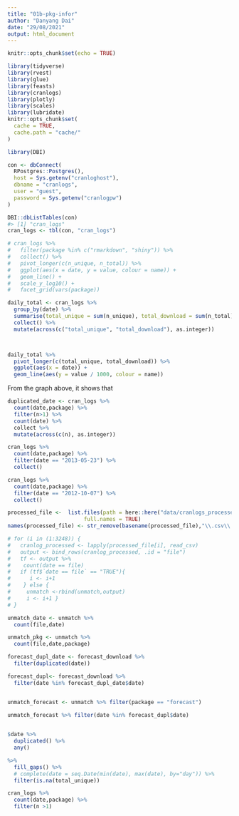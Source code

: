 ```yaml
---
title: "01b-pkg-infor"
author: "Danyang Dai"
date: "29/08/2021"
output: html_document
---
```


```r
knitr::opts_chunk$set(echo = TRUE)

library(tidyverse)
library(rvest)
library(glue)
library(feasts)
library(cranlogs)
library(plotly)
library(scales)
library(lubridate)
knitr::opts_chunk$set(
  cache = TRUE,
  cache.path = "cache/"
)
```

```r
library(DBI)

con <- dbConnect(
  RPostgres::Postgres(),
  host = Sys.getenv("cranloghost"),
  dbname = "cranlogs",
  user = "guest",
  password = Sys.getenv("cranlogpw")
)

DBI::dbListTables(con)
#> [1] "cran_logs"
cran_logs <- tbl(con, "cran_logs")

# cran_logs %>%
#   filter(package %in% c("rmarkdown", "shiny")) %>%
#   collect() %>%
#   pivot_longer(c(n_unique, n_total)) %>%
#   ggplot(aes(x = date, y = value, colour = name)) +
#   geom_line() +
#   scale_y_log10() +
#   facet_grid(vars(package))
```
 
 
```r
daily_total <- cran_logs %>%
  group_by(date) %>%
  summarise(total_unique = sum(n_unique), total_download = sum(n_total)) %>%
  collect() %>%
  mutate(across(c("total_unique", "total_download"), as.integer))



daily_total %>%
  pivot_longer(c(total_unique, total_download)) %>%
  ggplot(aes(x = date)) +
  geom_line(aes(y = value / 1000, colour = name))
```

From the graph above, it shows that 



```r
duplicated_date <- cran_logs %>%
  count(date,package) %>% 
  filter(n>1) %>% 
  count(date) %>% 
  collect %>% 
  mutate(across(c(n), as.integer))

cran_logs %>% 
  count(date,package) %>%
  filter(date == "2013-05-23") %>% 
  collect()

```


```r
cran_logs %>% 
  count(date,package) %>%
  filter(date == "2012-10-07") %>% 
  collect()
```

```r
processed_file <-  list.files(path = here::here("data/cranlogs_processed"), pattern=".csv.gz$",
                        full.names = TRUE) 
names(processed_file) <- str_remove(basename(processed_file),"\\.csv\\.gz$")

```

```r
# for (i in (1:3248)) {
#   cranlog_processed <- lapply(processed_file[i], read_csv)
#   output <- bind_rows(cranlog_processed, .id = "file")
#   tf <- output %>% 
#    count(date == file) 
#   if (tf$`date == file` == "TRUE"){
#      i <- i+1 
#    } else {
#     unmatch <-rbind(unmatch,output)
#     i <- i+1 }
# }

unmatch_date <- unmatch %>% 
  count(file,date)

unmatch_pkg <- unmatch %>% 
  count(file,date,package)

```


```r
forecast_dupl_date <- forecast_download %>% 
  filter(duplicated(date))

forecast_dupl<- forecast_download %>% 
  filter(date %in% forecast_dupl_date$date)


unmatch_forecast <- unmatch %>% filter(package == "forecast")

unmatch_forecast %>% filter(date %in% forecast_dupl$date)
  

$date %>%
  duplicated() %>% 
  any()

%>%
  fill_gaps() %>%
  # complete(date = seq.Date(min(date), max(date), by="day")) %>%
  filter(is.na(total_unique))
```

```r
cran_logs %>% 
  count(date,package) %>% 
  filter(n >1)
```

